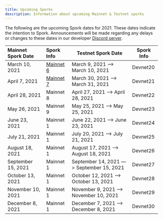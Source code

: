 ```yaml
---
title: Upcoming Sporks
description: Information about upcoming Mainnet & Testnet sporks
---
```


The following are the upcoming Spork dates for 2021. These dates indicate the intention to Spork. Announcements will be made regarding any delays or changes to these dates in our developer [Discord server](http://discord.gg/flow).

<div className="spork-table">

| Mainnet Spork Date | Spork Info                                         | Testnet Spork Date                       | Spork Info |
| :----------------- | :------------------------------------------------- | ---------------------------------------- | ---------- |
| March 10, 2021     | [Mainnet 6](/node-operation/past-sporks#mainnet-6) | March 9, 2021 —> March 10, 2021          | Devnet20   |
| April 7, 2021      | [Mainnet 7](/node-operation/past-sporks#mainnet-7) | March 30, 2021 —> March 31, 2021         | Devnet21   |
| April 28, 2021     | Mainnet 8                                          | April 27, 2021 —> April 28, 2021         | Devnet22   |
| May 26, 2021       | Mainnet 9                                          | May 25, 2021 —> May 25, 2021             | Devnet23   |
| June 23, 2021      | Mainnet 1                                          | June 22, 2021 —> June 23, 2021           | Devnet24   |
| July 21, 2021      | Mainnet 1                                          | July 20, 2021 —> July 21, 2021           | Devnet25   |
| August 18, 2021    | Mainnet 1                                          | August 17, 2021 —> August 18, 2021       | Devnet26   |
| September 15, 2021 | Mainnet 1                                          | September 14, 2021 —> September 15, 2021 | Devnet27   |
| October 13, 2021   | Mainnet 1                                          | October 12, 2021 —> October 13, 2021     | Devnet28   |
| November 10, 2021  | Mainnet 1                                          | November 9, 2021 —> November 10, 2021    | Devnet29   |
| December 8, 2021   | Mainnet 1                                          | December 7, 2021 —> December 8, 2021     | Devnet30   |

</div>
